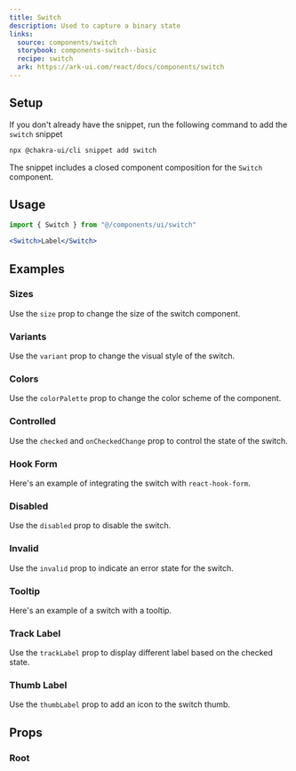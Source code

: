 ```yaml
---
title: Switch
description: Used to capture a binary state
links:
  source: components/switch
  storybook: components-switch--basic
  recipe: switch
  ark: https://ark-ui.com/react/docs/components/switch
---
```


<ExampleTabs name="switch-basic" />

## Setup

If you don't already have the snippet, run the following command to add the
`switch` snippet

```sh
npx @chakra-ui/cli snippet add switch
```

The snippet includes a closed component composition for the `Switch` component.

## Usage

```jsx
import { Switch } from "@/components/ui/switch"
```

```jsx
<Switch>Label</Switch>
```

## Examples

### Sizes

Use the `size` prop to change the size of the switch component.

<ExampleTabs name="switch-with-sizes" />

### Variants

Use the `variant` prop to change the visual style of the switch.

<ExampleTabs name="switch-with-variants" />

### Colors

Use the `colorPalette` prop to change the color scheme of the component.

<ExampleTabs name="switch-with-colors" />

### Controlled

Use the `checked` and `onCheckedChange` prop to control the state of the switch.

<ExampleTabs name="switch-controlled" />

### Hook Form

Here's an example of integrating the switch with `react-hook-form`.

<ExampleTabs name="switch-with-hook-form" />

### Disabled

Use the `disabled` prop to disable the switch.

<ExampleTabs name="switch-with-disabled" />

### Invalid

Use the `invalid` prop to indicate an error state for the switch.

<ExampleTabs name="switch-with-invalid" />

### Tooltip

Here's an example of a switch with a tooltip.

<ExampleTabs name="switch-with-tooltip" />

### Track Label

Use the `trackLabel` prop to display different label based on the checked state.

<ExampleTabs name="switch-with-track-label" />

### Thumb Label

Use the `thumbLabel` prop to add an icon to the switch thumb.

<ExampleTabs name="switch-with-thumb-label" />

## Props

### Root

<PropTable component="Switch" part="Root" />
